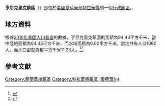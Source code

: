 {{noteTA
|G1=USState
|G2=地名
|G3=Unit
}}
{{Infobox settlement
|official_name            = 亨尼克里克鎮區
|native_name = Honey Creek Township
|settlement_type          = [[行政鎮區|行政鎮區]]
|image_skyline            = 
|imagesize                = 
|image_map                = Map highlighting Honey Creek Township, Delaware County, Iowa.svg
|mapsize                  = 250px
|pushpin_map  =USA Iowa
|pushpin_label = 亨尼克里克鎮區
|pushpin_label_position   = top
|pushpin_map_caption      = 亨尼克里克鎮區在愛荷華州的位置
|subdivision_type         = [[世界政區索引|國家]]
|subdivision_type1        = [[美国州份|州份]]
|subdivision_type2        = [[愛荷華州行政区划|縣]]
|subdivision_name         = [[美国|美国]]
|subdivision_name1        = [[愛荷華州|愛荷華州]]
|subdivision_name2        = [[特拉華縣_(愛荷華州)|特拉華縣]]
|elevation_ft             = 1047
|elevation_m              = 319
|timezone                 = [[北美中部時區|北美中部時區]]
|area_total_km2           = 94.43
|area_land_km2            = 94.43
|area_water_km2           = 0.00
|area_total_sq_mi         = 
|area_land_sq_mi          = 
|area_water_sq_mi         = 
|population_as_of         = [[2010年美國人口普查|2010]]
|population_footnotes     = 
|population_total         = 1060
|population_density_km2   = auto
|population_density_sq_mi = auto
|utc_offset               = -6
|coordinates              = {{coord|42|35|59|N|91|26|16|W|type:city_region:US-AL_source:GNS-enwiki|display=inline,title}}
| coor_pinpoint           = 
| coordinates_footnotes   = 
|timezone_DST             = CDT
|utc_offset_DST           = -5
|postal_code_type         = [[美國郵區編號|郵區編號]]
|postal_code              = 
|area_code                = {{link-en|电话区号563|Area code 563|563}}
|blank_name = [[地名信息系统|GNIS ID]]
|blank_info = 468024
}}
'''亨尼克里克鎮區'''（{{lang-en|Honey Creek Township}}）是位於[[美國|美國]][[愛荷華州|愛荷華州]][[特拉華縣_(愛荷華州)|特拉華縣]]的一個[[行政鎮區|行政鎮區]]。

== 地方資料 ==
根據[[2010年美國人口普查|2010年美國人口普查]]的數據，亨尼克里克鎮區的面積為94.43平方千米，當中陸地面積為94.43平方千米，而水域面積為0.00平方千米。當地共有人口1060人，而人口密度為每平方千米11.23人。<ref name="GR8">{{cite web|url=http://factfinder2.census.gov|publisher=[[美国人口调查局|美国人口调查局]]|accessdate=2011-05-14|title=American FactFinder|archive-date=2013-09-11|archive-url=https://web.archive.org/web/20130911234518/http://factfinder2.census.gov/|dead-url=no}}</ref><ref>{{cite web|url=https://www.citypopulation.de/en/usa/iowa/admin/|title=USA: Iowa (Counties and Townships) - City Population}}</ref>

== 參考文獻 ==
{{reflist}}

{{特拉華縣 (愛荷華州)}}

{{DEFAULTSORT:Honey Creek Township}}
[[Category:愛荷華州鎮區|Category:愛荷華州鎮區]]
[[Category:特拉華縣鎮區_(愛荷華州)|Category:特拉華縣鎮區 (愛荷華州)]]

{{Iowa-geo-stub}}